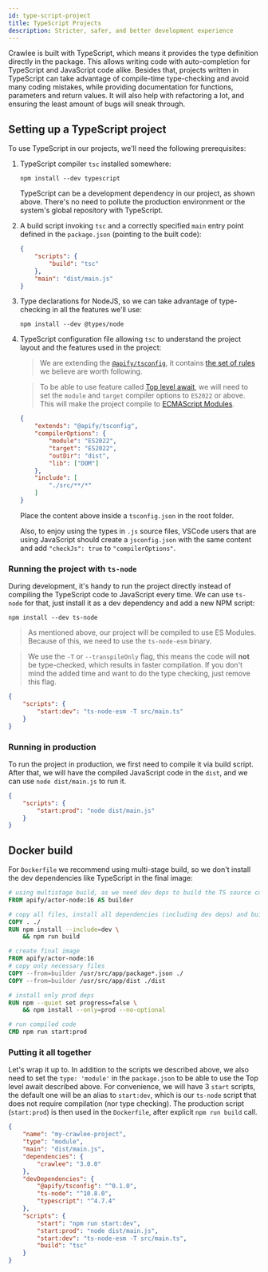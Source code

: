 ```yaml
---
id: type-script-project
title: TypeScript Projects
description: Stricter, safer, and better development experience
---
```


Crawlee is built with TypeScript, which means it provides the type definition directly in the package. This allows writing code with auto-completion for TypeScript and JavaScript code alike. Besides that, projects written in TypeScript can take advantage of compile-time type-checking and avoid many coding mistakes, while providing documentation for functions, parameters and return values. It will also help with refactoring a lot, and ensuring the least amount of bugs will sneak through.

## Setting up a TypeScript project

To use TypeScript in our projects, we'll need the following prerequisites:

1. TypeScript compiler `tsc` installed somewhere:

    ```shell script
    npm install --dev typescript
    ```

    TypeScript can be a development dependency in our project, as shown above. There's no need to pollute the production environment or the system's global repository with TypeScript.

2. A build script invoking `tsc` and a correctly specified `main` entry point defined in the `package.json` (pointing to the built code):

    ```json
    {
        "scripts": {
            "build": "tsc"
        },
        "main": "dist/main.js"
    }
    ```

3. Type declarations for NodeJS, so we can take advantage of type-checking in all the features we'll use:

    ```shell script
    npm install --dev @types/node
    ```

4. TypeScript configuration file allowing `tsc` to understand the project layout and the features used in the project:

    > We are extending the [`@apify/tsconfig`](https://github.com/apify/apify-tsconfig), it contains [the set of rules](https://github.com/apify/apify-tsconfig/blob/main/tsconfig.json) we believe are worth following.

    > To be able to use feature called [Top level await](https://blog.saeloun.com/2021/11/25/ecmascript-top-level-await.html), we will need to set the `module` and `target` compiler options to `ES2022` or above. This will make the project compile to [ECMAScript Modules](https://nodejs.org/api/esm.html).

    ```json title="tsconfig.json"
    {
        "extends": "@apify/tsconfig",
        "compilerOptions": {
            "module": "ES2022",
            "target": "ES2022",
            "outDir": "dist",
            "lib": ["DOM"]
        },
        "include": [
            "./src/**/*"
        ]
    }
    ```

    Place the content above inside a `tsconfig.json` in the root folder.

    Also, to enjoy using the types in `.js` source files, VSCode users that are using JavaScript should create a `jsconfig.json` with the same content and add `"checkJs": true` to `"compilerOptions"`.

### Running the project with `ts-node`

During development, it's handy to run the project directly instead of compiling the TypeScript code to JavaScript every time. We can use `ts-node` for that, just install it as a dev dependency and add a new NPM script:

```shell script
npm install --dev ts-node
```

> As mentioned above, our project will be compiled to use ES Modules. Because of this, we need to use the `ts-node-esm` binary.

> We use the `-T` or `--transpileOnly` flag, this means the code will **not** be type-checked, which results in faster compilation. If you don't mind the added time and want to do the type checking, just remove this flag.

```json title="package.json"
{
    "scripts": {
        "start:dev": "ts-node-esm -T src/main.ts"
    }
}
```

### Running in production

To run the project in production, we first need to compile it via build script. After that, we will have the compiled JavaScript code in the `dist`, and we can use `node dist/main.js` to run it.

```json title="package.json"
{
    "scripts": {
        "start:prod": "node dist/main.js"
    }
}
```

## Docker build

For `Dockerfile` we recommend using multi-stage build, so we don't install the dev dependencies like TypeScript in the final image:

```dockerfile title="Dockerfile"
# using multistage build, as we need dev deps to build the TS source code
FROM apify/actor-node:16 AS builder

# copy all files, install all dependencies (including dev deps) and build the project
COPY . ./
RUN npm install --include=dev \
    && npm run build

# create final image
FROM apify/actor-node:16
# copy only necessary files
COPY --from=builder /usr/src/app/package*.json ./
COPY --from=builder /usr/src/app/dist ./dist

# install only prod deps
RUN npm --quiet set progress=false \
    && npm install --only=prod --no-optional

# run compiled code
CMD npm run start:prod
```

### Putting it all together

Let's wrap it up to. In addition to the scripts we described above, we also need to set the `type: 'module'` in the `package.json` to be able to use the Top level await described above. For convenience, we will have 3 `start` scripts, the default one will be an alias to `start:dev`, which is our `ts-node` script that does not require compilation (nor type checking). The production script (`start:prod`) is then used in the `Dockerfile`, after explicit `npm run build` call.

```json title="package.json"
{
    "name": "my-crawlee-project",
    "type": "module",
    "main": "dist/main.js",
    "dependencies": {
        "crawlee": "3.0.0"
    },
    "devDependencies": {
        "@apify/tsconfig": "^0.1.0",
        "ts-node": "^10.8.0",
        "typescript": "^4.7.4"
    },
    "scripts": {
        "start": "npm run start:dev",
        "start:prod": "node dist/main.js",
        "start:dev": "ts-node-esm -T src/main.ts",
        "build": "tsc"
    }
}
```
